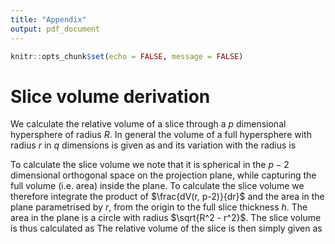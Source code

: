 ```yaml
---
title: "Appendix"
output: pdf_document
---
```


```r
knitr::opts_chunk$set(echo = FALSE, message = FALSE)
```

# Slice volume derivation

We calculate the relative volume of a slice through a $p$ dimensional hypersphere of radius $R$. In general the volume of a full hypersphere with radius $r$ in $q$ dimensions is given as
\begin{equation}
V(r, q) = \frac{\pi^{q/2} r^q}{\frac{q}{2} \Gamma(q/2)},
\end{equation}
and its variation with the radius is
\begin{equation}
\frac{dV(r, q)}{dr} = 2 \frac{\pi^{q/2} r^{q-1}}{\Gamma(q/2)}.
\end{equation}

To calculate the slice volume we note that it is spherical in the $p-2$ dimensional orthogonal space on the projection plane, while capturing the full volume (i.e. area) inside the plane. To calculate the slice volume we therefore integrate the product of $\frac{dV(r, p-2)}{dr}$ and the area in the plane parametrised by $r$, from the origin to the full slice thickness $h$. The area in the plane is a circle with radius $\sqrt{R^2 - r^2}$. The slice volume is thus calculated as
\begin{equation}
V_{slice}(R, h, p) =
\int_0^h \frac{dV(r, p-2)}{dr} V(\sqrt{R^2 - r^2}, 2) dr =
\frac{\pi^{p/2}}{\Gamma(p/2)} \frac{h^{p-2}}{p} [pR^2 - (p-2)h^2].
\end{equation}
The relative volume of the slice is then simply given as
\begin{equation}
V_{rel}(R, h, p) = \frac{V_{slice}(R, h, p)}{V(R, p)} = \frac{h^{p-2}}{2R^p} [pR^2 - (p-2)h^2].
\end{equation}

